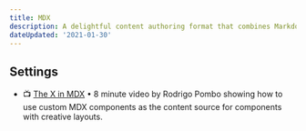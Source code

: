 ```yaml
---
title: MDX
description: A delightful content authoring format that combines Markdown and JSX.
dateUpdated: '2021-01-30'
---
```


## Settings

- 📺 [The X in MDX](https://m.youtube.com/watch?v=xEu3t-KJVVg) • 8 minute video by Rodrigo Pombo showing how to use custom MDX components as the content source for components with creative layouts.